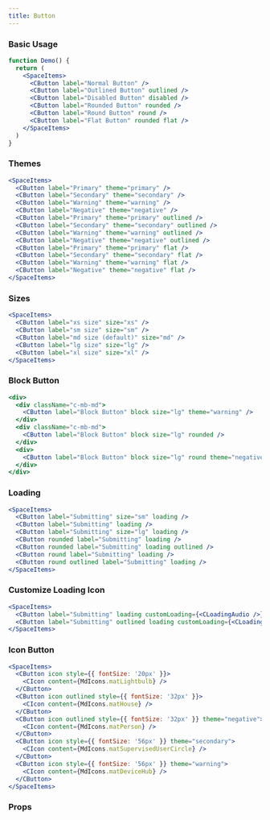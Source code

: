 ```yaml
---
title: Button
---
```


### Basic Usage

```jsx live
function Demo() {
  return (
    <SpaceItems>
      <CButton label="Normal Button" />
      <CButton label="Outlined Button" outlined />
      <CButton label="Disabled Button" disabled />
      <CButton label="Rounded Button" rounded />
      <CButton label="Round Button" round />
      <CButton label="Flat Button" rounded flat />
    </SpaceItems>
  )
}
```

### Themes

```jsx live
<SpaceItems>
  <CButton label="Primary" theme="primary" />
  <CButton label="Secondary" theme="secondary" />
  <CButton label="Warning" theme="warning" />
  <CButton label="Negative" theme="negative" />
  <CButton label="Primary" theme="primary" outlined />
  <CButton label="Secondary" theme="secondary" outlined />
  <CButton label="Warning" theme="warning" outlined />
  <CButton label="Negative" theme="negative" outlined />
  <CButton label="Primary" theme="primary" flat />
  <CButton label="Secondary" theme="secondary" flat />
  <CButton label="Warning" theme="warning" flat />
  <CButton label="Negative" theme="negative" flat />
</SpaceItems>
```

### Sizes

```jsx live
<SpaceItems>
  <CButton label="xs size" size="xs" />
  <CButton label="sm size" size="sm" />
  <CButton label="md size (default)" size="md" />
  <CButton label="lg size" size="lg" />
  <CButton label="xl size" size="xl" />
</SpaceItems>
```

### Block Button

```jsx live
<div>
  <div className="c-mb-md">
    <CButton label="Block Button" block size="lg" theme="warning" />
  </div>
  <div className="c-mb-md">
    <CButton label="Block Button" block size="lg" rounded />
  </div>
  <div>
    <CButton label="Block Button" block size="lg" round theme="negative" outlined />
  </div>
</div>
```

### Loading

```jsx live
<SpaceItems>
  <CButton label="Submitting" size="sm" loading />
  <CButton label="Submitting" loading />
  <CButton label="Submitting" size="lg" loading />
  <CButton rounded label="Submitting" loading />
  <CButton rounded label="Submitting" loading outlined />
  <CButton round label="Submitting" loading />
  <CButton round outlined label="Submitting" loading />
</SpaceItems>
```

### Customize Loading Icon

```jsx live
<SpaceItems>
  <CButton label="Submitting" loading customLoading={<CLoadingAudio />} />
  <CButton label="Submitting" outlined loading customLoading={<CLoadingCube />} />
</SpaceItems>
```

### Icon Button

```jsx live
<SpaceItems>
  <CButton icon style={{ fontSize: '20px' }}>
    <CIcon content={MdIcons.matLightbulb} />
  </CButton>
  <CButton icon outlined style={{ fontSize: '32px' }}>
    <CIcon content={MdIcons.matHouse} />
  </CButton>
  <CButton icon outlined style={{ fontSize: '32px' }} theme="negative">
    <CIcon content={MdIcons.matPerson} />
  </CButton>
  <CButton icon style={{ fontSize: '56px' }} theme="secondary">
    <CIcon content={MdIcons.matSupervisedUserCircle} />
  </CButton>
  <CButton icon style={{ fontSize: '56px' }} theme="warning">
    <CIcon content={MdIcons.matDeviceHub} />
  </CButton>
</SpaceItems>
```

### Props

<PropTable name="CButton" typeWidth="320px" />